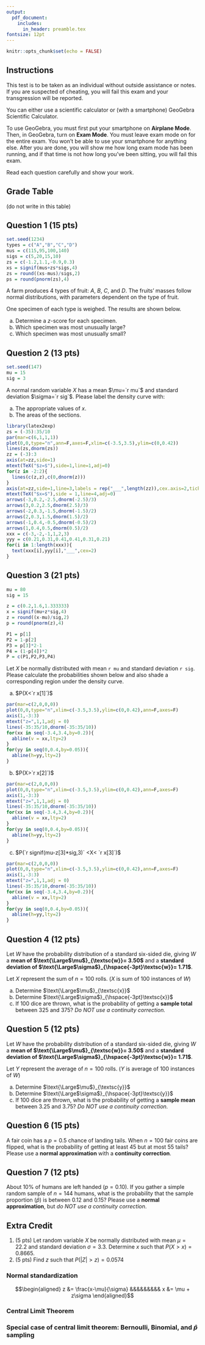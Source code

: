 ```yaml
---
output: 
  pdf_document:
    includes:
      in_header: preamble.tex
fontsize: 12pt
---
```


```r
knitr::opts_chunk$set(echo = FALSE)
```

\thispagestyle{fancy}

\newcommand{\MU}{\text{\Large$\mu$}}
\newcommand{\SIG}{\text{\Large$\sigma$}}
\newcommand{\MUW}{\text{\Large$\mu$}_{\textsc{w}}}
\newcommand{\SIGW}{\text{\Large$\sigma$}_{\hspace{-3pt}\textsc{w}}}
\newcommand{\MUX}{\text{\Large$\mu$}_{\textsc{x}}}
\newcommand{\SIGX}{\text{\Large$\sigma$}_{\hspace{-3pt}\textsc{x}}}
\newcommand{\MUY}{\text{\Large$\mu$}_{\textsc{y}}}
\newcommand{\SIGY}{\text{\Large$\sigma$}_{\hspace{-3pt}\textsc{y}}}
\newcommand{\MUPH}{\text{\Large$\mu$}_{\tiny \hat{p}}}
\newcommand{\SIGPH}{\text{\Large$\sigma$}_{\hspace{-3pt} \tiny \hat{p}}}

## Instructions

This test is to be taken as an individual without outside assistance or notes. If you are suspected of cheating, you will fail this exam and your transgression will be reported.

You can either use a scientific calculator or (with a smartphone) GeoGebra Scientific Calculator.

To use GeoGebra, you must first put your smartphone on **Airplane Mode**. Then, in GeoGebra, turn on **Exam Mode**. You must leave exam mode on for the entire exam. You won't be able to use your smartphone for anything else. After you are done, you will show me how long exam mode has been running, and if that time is not how long you've been sitting, you will fail this exam.

Read each question carefully and show your work.

## Grade Table

(do not write in this table)

\Large 

\begin{tabular}{|c|c|c|} \hline
question & available points & earned points \\ \hline \hline
1 & 15 & \\ \hline
2 & 13 &  \\ \hline
3 & 21 &  \\ \hline
4 & 12 &  \\ \hline
5 & 12 &  \\ \hline
6 & 15 &  \\ \hline
7 & 12 & \\ \hline
EC1 & 5 &  \\ \hline
EC2 & 5 &  \\ \hline
Total & 100 & \\ \hline
\end{tabular}

\normalsize

\newpage
\chead{}

## Question 1 (15 pts)

\rhead{}

```r
set.seed(1234)
types = c("A","B","C","D")
mus = c(115,95,100,140)
sigs = c(5,20,15,10)
zs = c(-1.2,1.1,-0.9,0.3)
xs = signif(mus+zs*sigs,4)
zs = round((xs-mus)/sigs,2)
ps = round(pnorm(zs),4)
```

A farm produces 4 types of fruit: $A$, $B$, $C$, and $D$. The fruits' masses follow normal distributions, with parameters dependent on the type of fruit.

\begin{center}
\begin{tabular}{|c|c|c|}\hline
Type of fruit & Mean mass (g) & Standard deviation of mass (g) \\ \hline
$A$ & `r mus[1]` & `r sigs[1]` \\
$B$ & `r mus[2]` & `r sigs[2]` \\
$C$ & `r mus[3]` & `r sigs[3]` \\
$D$ & `r mus[4]` & `r sigs[4]` \\ \hline
\end{tabular}
\end{center}

One specimen of each type is weighed. The results are shown below.

\begin{center}
\begin{tabular}{|c|c|}\hline
Type of fruit & Mass of specimen (g) \\ \hline
$A$ & `r xs[1]` \\
$B$ & `r xs[2]` \\
$C$ & `r xs[3]` \\
$D$ & `r xs[4]` \\ \hline
\end{tabular}
\end{center}

a. Determine a $z$-score for each specimen. \vfill \vfill
b. Which specimen was most unusually large? \vfill
c. Which specimen was most unusually small? \vfill

\newpage




## Question 2 (13 pts)

```r
set.seed(147)
mu = 15
sig = 3
```

A normal random variable $X$ has a mean $\mu=`r mu`$ and standard deviation $\sigma=`r sig`$. Please label the density curve with:

a. The appropriate values of $x$.
b. The areas of the sections.

\vfill
```r
library(latex2exp)
zs = (-35):35/10
par(mar=c(6,1,1,1))
plot(0,0,type="n",ann=F,axes=F,xlim=c(-3.5,3.5),ylim=c(0,0.42))
lines(zs,dnorm(zs))
zz = (-3):3
axis(at=zz,side=1)
mtext(TeX("$z=$"),side=1,line=1,adj=0)
for(z in -2:2){
  lines(c(z,z),c(0,dnorm(z)))
}
axis(at=zz,side=1,line=3,labels = rep("___",length(zz)),cex.axis=2,tick = FALSE)
mtext(TeX("$x=$"),side = 1,line=4,adj=0)
arrows(-3,0.2,-2.5,dnorm(-2.5)/3)
arrows(3,0.2,2.5,dnorm(2.5)/3)
arrows(-2,0.3,-1.5,dnorm(-1.5)/2)
arrows(2,0.3,1.5,dnorm(1.5)/2)
arrows(-1,0.4,-0.5,dnorm(-0.5)/2)
arrows(1,0.4,0.5,dnorm(0.5)/2)
xxx = c(-3,-2,-1,1,2,3)
yyy = c(0.21,0.31,0.41,0.41,0.31,0.21)
for(i in 1:length(xxx)){
  text(xxx[i],yyy[i],"___",cex=2)
}
```
\vfill

## Question 3 (21 pts)

```r
mu = 80
sig = 15

z = c(0.2,1.6,1.333333)
x = signif(mu+z*sig,4)
z = round((x-mu)/sig,2)
p = round(pnorm(z),4)

P1 = p[1]
P2 = 1-p[2]
P3 = p[3]*2-1
P4 = (1-p[4])*2
P = c(P1,P2,P3,P4)

```

Let $X$ be normally distributed with mean `r mu` and standard deviation `r sig`. Please calculate the probabilities shown below and also shade a corresponding region under the density curve.

\setkeys{Gin}{width=.7\textwidth}


a. $P(X<`r x[1]`)$  \newline \vfill \hfill
```r
par(mar=c(2,0,0,0))
plot(0,0,type="n",xlim=c(-3.5,3.5),ylim=c(0,0.42),ann=F,axes=F)
axis(1,-3:3)
mtext("z=",1,1,adj = 0)
lines(-35:35/10,dnorm(-35:35/10))
for(xx in seq(-3.4,3.4,by=0.2)){
  abline(v = xx,lty=2)
}
for(yy in seq(0,0.4,by=0.05)){
  abline(h=yy,lty=2)
}
```
\newline \noindent\rule{\linewidth}{0.4pt}
b. $P(X>`r x[2]`)$  \newline \vfill \hfill
```r
par(mar=c(2,0,0,0))
plot(0,0,type="n",xlim=c(-3.5,3.5),ylim=c(0,0.42),ann=F,axes=F)
axis(1,-3:3)
mtext("z=",1,1,adj = 0)
lines(-35:35/10,dnorm(-35:35/10))
for(xx in seq(-3.4,3.4,by=0.2)){
  abline(v = xx,lty=2)
}
for(yy in seq(0,0.4,by=0.05)){
  abline(h=yy,lty=2)
}
``` 
\newline \noindent\rule{\linewidth}{0.4pt}
c. $P(`r signif(mu-z[3]*sig,3)` <X< `r x[3]`)$  \newline \vfill \hfill
```r
par(mar=c(2,0,0,0))
plot(0,0,type="n",xlim=c(-3.5,3.5),ylim=c(0,0.42),ann=F,axes=F)
axis(1,-3:3)
mtext("z=",1,1,adj = 0)
lines(-35:35/10,dnorm(-35:35/10))
for(xx in seq(-3.4,3.4,by=0.2)){
  abline(v = xx,lty=2)
}
for(yy in seq(0,0.4,by=0.05)){
  abline(h=yy,lty=2)
}
```

\setkeys{Gin}{width=1\textwidth}
\newpage

## Question 4 (12 pts)

Let $W$ have the probability distribution of a standard six-sided die, giving $W$ a **mean of $\MUW = 3.50$** and a **standard deviation of $\SIGW= 1.71$**. 

Let $X$ represent the sum of $n=100$ rolls. ($X$ is sum of 100 instances of $W$)

a. Determine $\MUX$\vfill
b. Determine $\SIGX$\vfill
c. If 100 dice are thrown, what is the probability of getting a **sample total** between 325 and 375? *Do NOT use a continuity correction.*\vfill\vfill\vfill

\newpage

## Question 5 (12 pts)

Let $W$ have the probability distribution of a standard six-sided die, giving $W$ a **mean of $\MUW = 3.50$** and a **standard deviation of $\SIGW= 1.71$**. 

Let $Y$ represent the average of $n=100$ rolls. ($Y$ is average of 100 instances of $W$)

a. Determine $\MUY$\vfill
b. Determine $\SIGY$\vfill
c. If 100 dice are thrown, what is the probability of getting a **sample mean** between 3.25 and 3.75? *Do NOT use a continuity correction.*\vfill\vfill\vfill

\newpage

## Question 6 (15 pts)

A fair coin has a $p=0.5$ chance of landing tails. When $n=100$ fair coins are flipped, what is the probability of getting at least 45 but at most 55 tails? Please use a **normal approximation** with a **continuity correction**.

\newpage

## Question 7 (12 pts)

About 10% of humans are left handed ($p=0.10$). If you gather a simple random sample of $n=144$ humans, what is the probability that the sample proportion ($\hat{p}$) is between 0.12 and 0.15? Please use a **normal approximation**, but *do NOT use a continuity correction*.

\newpage

## Extra Credit

1. (5 pts) Let random variable $X$ be normally distributed with mean $\mu=22.2$ and standard deviation $\sigma=3.3$. Determine $x$ such that $P(X>x) = 0.8665$.
\vfill
2. (5 pts) Find $z$ such that $P(|Z|>z) = 0.0574$
\vfill



\newpage

\chead{\textsc{Formulas}}

### Normal standardization
$$\begin{aligned}
z &= \frac{x-\mu}{\sigma} &&&&&&&&& x &= \mu + z\sigma
\end{aligned}$$

### Central Limit Theorem

\hspace{0.25in}\underline{if:} 

\vspace{-12pt}\hspace{0.5in} 
\fbox{\begin{minipage}{5.7in}
\begin{itemize}
\item $W$ is "any" random variable with mean = $\MUW$ and standard deviation = $\SIGW$.
\item Random variable $X$ is {\bf sum} of $n$ instances of $W$. $$X = W_1+W_2+W_3+\cdots+W_n $$
\item Random variable $Y$ is {\bf average} of $n$ instances of $W$. $$Y = \frac{W_1+W_2+W_3+\cdots+W_n}{n} $$
\end{itemize}
\end{minipage}}

\underline{then:}

\vspace{-12pt} \hspace{0.5in} 
\fbox{\begin{minipage}{5.7in}
\begin{itemize}
\item The following formulas are exactly true:
$$\begin{aligned} 
\MUX &= \text{\large$n$} \MUW & \phantom{\frac{a}{a}}&&&& \MUY &= \MUW \\
\SIGX &= \SIGW \sqrt{n} &&&&& \SIGY &= \frac{\SIGW}{\sqrt{n}} 
\end{aligned}$$
\item $X$ and $Y$ are approximately normal (if $n\ge 30$).
\item $X$ and $Y$ are exactly normal if $W$ is normal.
\end{itemize}
\end{minipage}}


### Special case of central limit theorem: Bernoulli, Binomial, and $\hat{p}$ sampling

\hspace{0.25in}\underline{if:}

\vspace{-12pt}\hspace{0.5in} 
\fbox{\begin{minipage}{5.7in}
\begin{itemize}
\item $W$ is a Bernoulli random variable:
    \newline\vspace{-6pt}\begin{center}\begin{tabular}{|c|c|}\hline
    $w$ & $P(w)$ \\ \hline
    0 & $q$ \\
    1 & $p$ \\ \hline
    \end{tabular}\end{center}
\item $X$ is sum of $n$ instances of $W$ (binomial).
\item $\hat{p}$ is average of $n$ instances of $W$ (proportion sampling).
\end{itemize}
\end{minipage}}

\underline{then:}

\vspace{-12pt} \hspace{0.5in} 
\fbox{\begin{minipage}{5.7in} 
\begin{itemize}
\item The following are exactly true:
$$\begin{aligned} 
\MUW&=p &&&&&
\MUX &= np &&&&& 
\MUPH &= p  \\
\SIGW&=\sqrt{pq} &&&&&
\SIGX &= \sqrt{pq}\sqrt{n} &&&&& 
\SIGPH &= \frac{\sqrt{pq}}{\sqrt{n}} 
\end{aligned}$$
\item $X$ and $\hat{p}$ are approximately normal (if $np\ge 10$ and $nq\ge 10$)
\end{itemize}
\end{minipage}}
